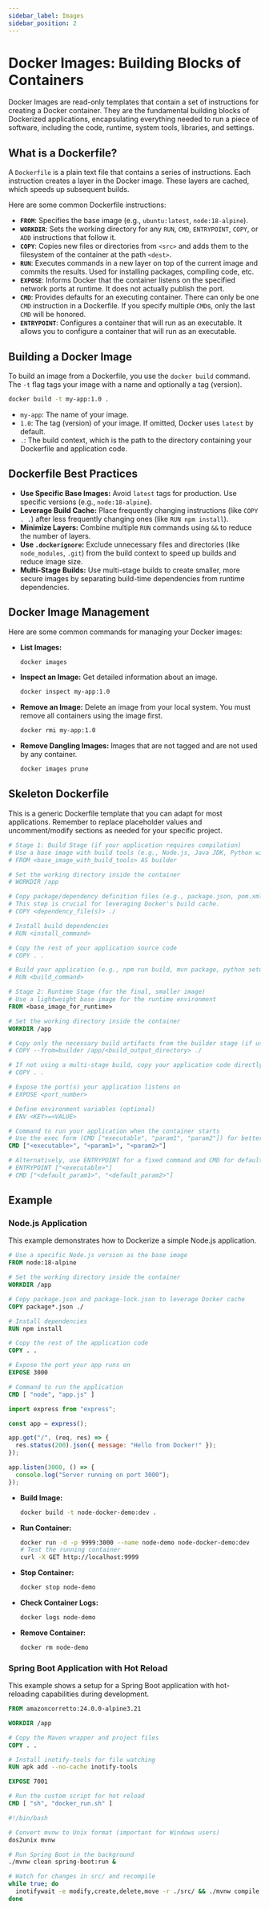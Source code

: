 ```yaml
---
sidebar_label: Images
sidebar_position: 2
---
```



# Docker Images: Building Blocks of Containers

Docker Images are read-only templates that contain a set of instructions for creating a Docker container. They are the fundamental building blocks of Dockerized applications, encapsulating everything needed to run a piece of software, including the code, runtime, system tools, libraries, and settings.

## What is a Dockerfile?

A `Dockerfile` is a plain text file that contains a series of instructions. Each instruction creates a layer in the Docker image. These layers are cached, which speeds up subsequent builds.

Here are some common Dockerfile instructions:

-   **`FROM`**: Specifies the base image (e.g., `ubuntu:latest`, `node:18-alpine`).
-   **`WORKDIR`**: Sets the working directory for any `RUN`, `CMD`, `ENTRYPOINT`, `COPY`, or `ADD` instructions that follow it.
-   **`COPY`**: Copies new files or directories from `<src>` and adds them to the filesystem of the container at the path `<dest>`.
-   **`RUN`**: Executes commands in a new layer on top of the current image and commits the results. Used for installing packages, compiling code, etc.
-   **`EXPOSE`**: Informs Docker that the container listens on the specified network ports at runtime. It does not actually publish the port.
-   **`CMD`**: Provides defaults for an executing container. There can only be one `CMD` instruction in a Dockerfile. If you specify multiple `CMD`s, only the last `CMD` will be honored.
-   **`ENTRYPOINT`**: Configures a container that will run as an executable. It allows you to configure a container that will run as an executable.

## Building a Docker Image

To build an image from a Dockerfile, you use the `docker build` command. The `-t` flag tags your image with a name and optionally a tag (version).

```bash
docker build -t my-app:1.0 .
```

-   `my-app`: The name of your image.
-   `1.0`: The tag (version) of your image. If omitted, Docker uses `latest` by default.
-   `.`: The build context, which is the path to the directory containing your Dockerfile and application code.

## Dockerfile Best Practices

-   **Use Specific Base Images:** Avoid `latest` tags for production. Use specific versions (e.g., `node:18-alpine`).
-   **Leverage Build Cache:** Place frequently changing instructions (like `COPY . .`) after less frequently changing ones (like `RUN npm install`).
-   **Minimize Layers:** Combine multiple `RUN` commands using `&&` to reduce the number of layers.
-   **Use `.dockerignore`:** Exclude unnecessary files and directories (like `node_modules`, `.git`) from the build context to speed up builds and reduce image size.
-   **Multi-Stage Builds:** Use multi-stage builds to create smaller, more secure images by separating build-time dependencies from runtime dependencies.

## Docker Image Management

Here are some common commands for managing your Docker images:

-   **List Images:**
    ```bash
    docker images
    ```

-   **Inspect an Image:** Get detailed information about an image.
    ```bash
    docker inspect my-app:1.0
    ```

-   **Remove an Image:** Delete an image from your local system. You must remove all containers using the image first.
    ```bash
    docker rmi my-app:1.0
    ```

-   **Remove Dangling Images:** Images that are not tagged and are not used by any container.
    ```bash
    docker images prune
    ```

## Skeleton Dockerfile

This is a generic Dockerfile template that you can adapt for most applications. Remember to replace placeholder values and uncomment/modify sections as needed for your specific project.

```dockerfile title="Dockerfile.skeleton"
# Stage 1: Build Stage (if your application requires compilation)
# Use a base image with build tools (e.g., Node.js, Java JDK, Python with build essentials)
# FROM <base_image_with_build_tools> AS builder

# Set the working directory inside the container
# WORKDIR /app

# Copy package/dependency definition files (e.g., package.json, pom.xml, requirements.txt)
# This step is crucial for leveraging Docker's build cache.
# COPY <dependency_file(s)> ./

# Install build dependencies
# RUN <install_command>

# Copy the rest of your application source code
# COPY . .

# Build your application (e.g., npm run build, mvn package, python setup.py install)
# RUN <build_command>

# Stage 2: Runtime Stage (for the final, smaller image)
# Use a lightweight base image for the runtime environment
FROM <base_image_for_runtime>

# Set the working directory inside the container
WORKDIR /app

# Copy only the necessary build artifacts from the builder stage (if using multi-stage build)
# COPY --from=builder /app/<build_output_directory> ./

# If not using a multi-stage build, copy your application code directly
# COPY . .

# Expose the port(s) your application listens on
# EXPOSE <port_number>

# Define environment variables (optional)
# ENV <KEY>=<VALUE>

# Command to run your application when the container starts
# Use the exec form (CMD ["executable", "param1", "param2"]) for better signal handling
CMD ["<executable>", "<param1>", "<param2>"]

# Alternatively, use ENTRYPOINT for a fixed command and CMD for default arguments
# ENTRYPOINT ["<executable>"]
# CMD ["<default_param1>", "<default_param2>"]
```

## Example 

### Node.js Application

This example demonstrates how to Dockerize a simple Node.js application.

<Tabs>
<TabItem value="Dockerfile" label="Dockerfile">

```Dockerfile
# Use a specific Node.js version as the base image
FROM node:18-alpine

# Set the working directory inside the container
WORKDIR /app

# Copy package.json and package-lock.json to leverage Docker cache
COPY package*.json ./

# Install dependencies
RUN npm install

# Copy the rest of the application code
COPY . .

# Expose the port your app runs on
EXPOSE 3000

# Command to run the application
CMD [ "node", "app.js" ]
```

</TabItem>
<TabItem value="app.js" label="app.js">

```js
import express from "express";

const app = express();

app.get("/", (req, res) => {
  res.status(200).json({ message: "Hello from Docker!" });
});

app.listen(3000, () => {
  console.log("Server running on port 3000");
});
```

</TabItem>
<TabItem value="Commands" label="Commands">

-   **Build Image:**
    ```bash
    docker build -t node-docker-demo:dev .
    ```

-   **Run Container:**
    ```bash
    docker run -d -p 9999:3000 --name node-demo node-docker-demo:dev
    # Test the running container
    curl -X GET http://localhost:9999
    ```

-   **Stop Container:**
    ```bash
    docker stop node-demo
    ```

-   **Check Container Logs:**
    ```bash
    docker logs node-demo
    ```

-   **Remove Container:**
    ```bash
    docker rm node-demo
    ```

</TabItem>
</Tabs>

### Spring Boot Application with Hot Reload

This example shows a setup for a Spring Boot application with hot-reloading capabilities during development.

<Tabs>
<TabItem value="Dockerfile" label="Dockerfile">

```dockerfile title="Dockerfile"
FROM amazoncorretto:24.0.0-alpine3.21

WORKDIR /app

# Copy the Maven wrapper and project files
COPY . .

# Install inotify-tools for file watching
RUN apk add --no-cache inotify-tools

EXPOSE 7001

# Run the custom script for hot reload
CMD [ "sh", "docker_run.sh" ]
```

</TabItem>
<TabItem value="docker_run.sh" label="docker_run.sh">

```bash title="docker_run.sh"
#!/bin/bash

# Convert mvnw to Unix format (important for Windows users)
dos2unix mvnw

# Run Spring Boot in the background
./mvnw clean spring-boot:run &

# Watch for changes in src/ and recompile
while true; do
  inotifywait -e modify,create,delete,move -r ./src/ && ./mvnw compile
done
```

</TabItem>
</Tabs>